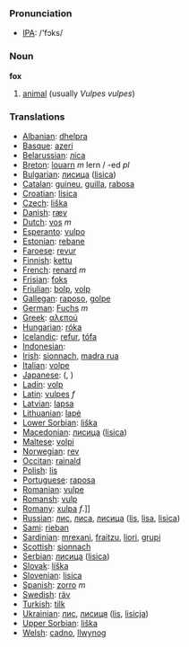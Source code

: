 === Pronunciation ===
*[[w:IPA|IPA]]: /'fɔks/

=== Noun ===

'''fox'''

# [[animal]] (usually ''Vulpes vulpes'')

=== Translations ===

*[[Albanian]]: [[dhelpra]]
*[[Basque]]: [[azeri]]
*[[Belarussian]]: [[ліса]]
*[[Breton]]: [[louarn]] ''m'' lern / -ed ''pl''
*[[Bulgarian]]: [[лисица]] ([[lisica]])
*[[Catalan]]: [[guineu]], [[guilla]], [[rabosa]]
*[[Croatian]]: [[lisica]]
*[[Czech]]: [[liška]]
*[[Danish]]: [[ræv]]
*[[Dutch]]: [[vos]] ''m''
*[[Esperanto]]: [[vulpo]]
*[[Estonian]]: [[rebane]]
*[[Faroese]]: [[revur]]
*[[Finnish]]: [[kettu]]
*[[French]]: [[renard]] ''m''
*[[Frisian]]: [[foks]]
*[[Friulian]]: [[bolp]], [[volp]]
*[[Gallegan]]: [[raposo]], [[golpe]]
*[[German]]: [[Fuchs]] ''m''
*[[Greek]]: [[αλεπού]] '' ''
*[[Hungarian]]: [[róka]]
*[[Icelandic]]: [[refur]], [[tófa]]
*[[Indonesian]]: [[]]
*[[Irish]]: [[sionnach]], [[madra rua]]
*[[Italian]]: [[volpe]] '' ''
*[[Japanese]]: [[]] ([[]], )
*[[Ladin]]: [[volp]]
*[[Latin]]: [[vulpes]] ''f''
*[[Latvian]]: [[lapsa]]
*[[Lithuanian]]: [[lapė]]
*[[Lower Sorbian]]: [[liška]]
*[[Macedonian]]: [[лисица]] ([[lisica]])
*[[Maltese]]: [[volpi]]
*[[Norwegian]]: [[rev]]
*[[Occitan]]: [[rainald]]
*[[Polish]]: [[lis]] '' ''
*[[Portuguese]]: [[raposa]]
*[[Romanian]]: [[vulpe]]
*[[Romansh]]: [[vulp]]
*[[Romany]]: [[xulpa]] ''f''.]]
*[[Russian]]: [[лис]], [[лиса]], [[лисица]] ([[lis]], [[lisa]], [[lisica]]) '' ''
*[[Sami]]: [[rieban]]
*[[Sardinian]]: [[mrexani]], [[fraitzu]], [[liori]], [[grupi]]
*[[Scottish]]: [[sionnach]]
*[[Serbian]]: [[лисица]] ([[lisica]])
*[[Slovak]]: [[líška]]
*[[Slovenian]]: [[lisica]]
*[[Spanish]]: [[zorro]] ''m''
*[[Swedish]]: [[räv]]
*[[Turkish]]: [[tilk]]
*[[Ukrainian]]: [[лис]], [[лисиця]] ([[lis]], [[lisicja]])
*[[Upper Sorbian]]: [[liška]]
*[[Welsh]]: [[cadno]], [[llwynog]]